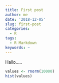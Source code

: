```yaml
---
title: First post
author: me
date: '2018-12-05'
slug: first-post
categories:
  - R
tags:
  - R Markdown
keywords: ~
---
```


Hallo.....


```r
values <- rnorm(10000)
hist(values)
```